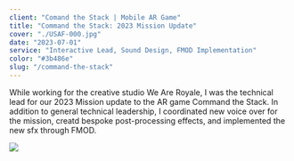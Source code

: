 ```yaml
---
client: "Comand the Stack | Mobile AR Game"
title: "Command the Stack: 2023 Mission Update"
cover: "./USAF-000.jpg"
date: "2023-07-01"
service: "Interactive Lead, Sound Design, FMOD Implementation"
color: "#3b486e"
slug: "/command-the-stack"
---
```


While working for the creative studio We Are Royale, I was the technical lead for our 2023 Mission update to the AR game Command the Stack. In addition to general technical leadership, I coordinated new voice over for the mission, creatd bespoke post-processing effects, and implemented the new sfx through FMOD. 

![](./USAF-023.jpg)
